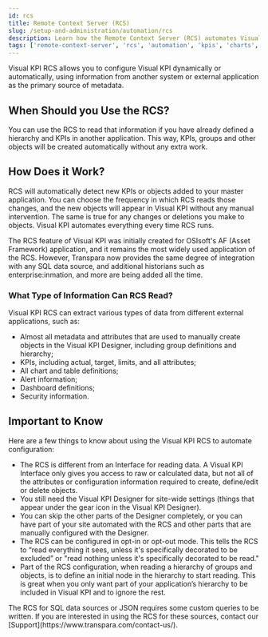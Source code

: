 ```yaml
---
id: rcs
title: Remote Context Server (RCS)
slug: /setup-and-administration/automation/rcs
description: Learn how the Remote Context Server (RCS) automates Visual KPI configuration, discover its key features, and explore use cases for external metadata integration.
tags: ['remote-context-server', 'rcs', 'automation', 'kpis', 'charts', 'alerts', 'dashboards', 'configuration', 'administrator']
---
```


<head>
  <title>Remote Context Server (RCS)</title>
  <meta name="keywords" content="remote context server, rcs, automation, visual kpi, metadata, hierarchy, kpis, charts, alerts, dashboards, configuration, osi af, sql data source"/>
</head>

Visual KPI RCS allows you to configure Visual KPI dynamically or automatically, using information from another system or external application as the primary source of metadata. 

## When Should you Use the RCS?

You can use the RCS to read that information if you have already defined a hierarchy and KPIs in another application. This way, KPIs, groups and other objects will be created automatically without any extra work.

## How Does it Work?

RCS will automatically detect new KPIs or objects added to your master application. You can choose the frequency in which RCS reads those changes, and the new objects will appear in Visual KPI without any manual intervention. The same is true for any changes or deletions you make to objects. Visual KPI automates everything every time RCS runs.

<Callout type="note" title="Originally designed around OSIsoft's AF">
The RCS feature of Visual KPI was initially created for OSIsoft's AF (Asset Framework) application, and it remains the most widely used application of the RCS. However, Transpara now provides the same degree of integration with any SQL data source, and additional historians such as enterprise:inmation, and more are being added all the time.
</Callout>

### What Type of Information Can RCS Read?

Visual KPI RCS can extract various types of data from different external applications, such as:

- Almost all metadata and attributes that are used to manually create objects in the Visual KPI Designer, including group definitions and hierarchy;
- KPIs, including actual, target, limits, and all attributes;
- All chart and table definitions;
- Alert information;
- Dashboard definitions;
- Security information.

## Important to Know

Here are a few things to know about using the Visual KPI RCS to automate configuration:

- The RCS is different from an Interface for reading data. A Visual KPI Interface only gives you access to raw or calculated data, but not all of the attributes or configuration information required to create, define/edit or delete objects.
- You still need the Visual KPI Designer for site-wide settings (things that appear under the gear icon in the Visual KPI Designer).
- You can skip the other parts of the Designer completely, or you can have part of your site automated with the RCS and other parts that are manually configured with the Designer.
- The RCS can be configured in opt-in or opt-out mode. This tells the RCS to “read everything it sees, unless it's specifically decorated to be excluded” or "read nothing unless it's specifically decorated to be read."
- Part of the RCS configuration, when reading a hierarchy of groups and objects, is to define an initial node in the hierarchy to start reading. This is great when you only want part of your application’s hierarchy to be included in Visual KPI and to ignore the rest.

<Callout type="support" title="Support">
The RCS for SQL data sources or JSON requires some custom queries to be written. If you are interested in using the RCS for these sources, contact our [Support](https://www.transpara.com/contact-us/).
</Callout>